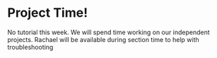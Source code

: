 # Project Time!

No tutorial this week. We will spend time working on our independent projects. Rachael will be available during section time to help with troubleshooting

